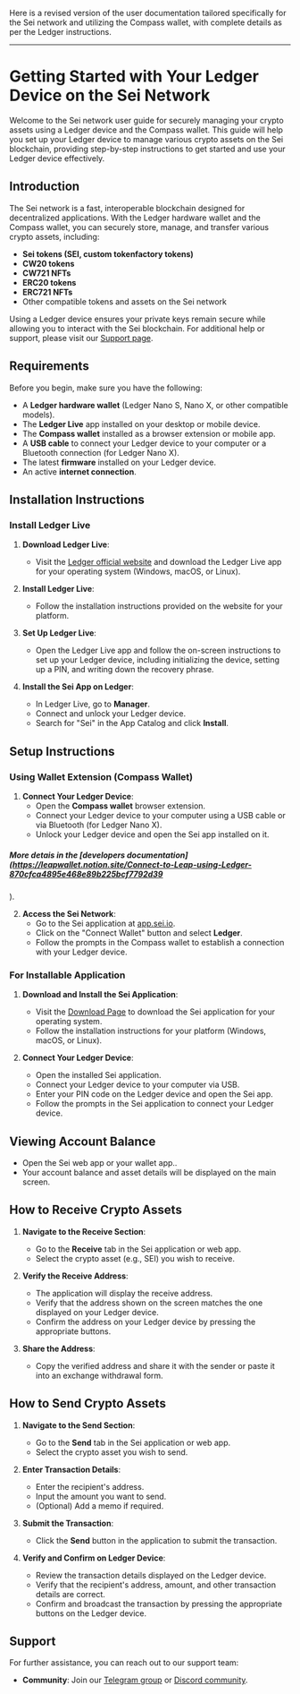 Here is a revised version of the user documentation tailored specifically for the Sei network and utilizing the Compass wallet, with complete details as per the Ledger instructions.

---

# Getting Started with Your Ledger Device on the Sei Network

Welcome to the Sei network user guide for securely managing your crypto assets using a Ledger device and the Compass wallet. This guide will help you set up your Ledger device to manage various crypto assets on the Sei blockchain, providing step-by-step instructions to get started and use your Ledger device effectively.

## Introduction

The Sei network is a fast, interoperable blockchain designed for decentralized applications. With the Ledger hardware wallet and the Compass wallet, you can securely store, manage, and transfer various crypto assets, including:

- **Sei tokens (SEI, custom tokenfactory tokens)**
- **CW20 tokens** 
- **CW721 NFTs**
- **ERC20 tokens** 
- **ERC721 NFTs**
- Other compatible tokens and assets on the Sei network

Using a Ledger device ensures your private keys remain secure while allowing you to interact with the Sei blockchain. For additional help or support, please visit our [Support page](#support).

## Requirements

Before you begin, make sure you have the following:

- A **Ledger hardware wallet** (Ledger Nano S, Nano X, or other compatible models).
- The **Ledger Live** app installed on your desktop or mobile device.
- The **Compass wallet** installed as a browser extension or mobile app.
- A **USB cable** to connect your Ledger device to your computer or a Bluetooth connection (for Ledger Nano X).
- The latest **firmware** installed on your Ledger device.
- An active **internet connection**.

## Installation Instructions

### Install Ledger Live

1. **Download Ledger Live**:
   - Visit the [Ledger official website](https://www.ledger.com/start) and download the Ledger Live app for your operating system (Windows, macOS, or Linux).
   
2. **Install Ledger Live**:
   - Follow the installation instructions provided on the website for your platform.

3. **Set Up Ledger Live**:
   - Open the Ledger Live app and follow the on-screen instructions to set up your Ledger device, including initializing the device, setting up a PIN, and writing down the recovery phrase.

4. **Install the Sei App on Ledger**:
   - In Ledger Live, go to **Manager**.
   - Connect and unlock your Ledger device.
   - Search for "Sei" in the App Catalog and click **Install**.

## Setup Instructions

### Using Wallet Extension (Compass Wallet)

1. **Connect Your Ledger Device**:
   - Open the **Compass wallet** browser extension.
   - Connect your Ledger device to your computer using a USB cable or via Bluetooth (for Ledger Nano X).
   - Unlock your Ledger device and open the Sei app installed on it.

##### More detais in the [developers documentation](https://leapwallet.notion.site/Connect-to-Leap-using-Ledger-870cfca4895e468e89b225bcf7792d39
).

2. **Access the Sei Network**:
   - Go to the Sei application at [app.sei.io](https://app.sei.io).
   - Click on the "Connect Wallet" button and select **Ledger**.
   - Follow the prompts in the Compass wallet to establish a connection with your Ledger device.

### For Installable Application

1. **Download and Install the Sei Application**:
   - Visit the [Download Page](https://app.sei.io/download) to download the Sei application for your operating system.
   - Follow the installation instructions for your platform (Windows, macOS, or Linux).

2. **Connect Your Ledger Device**:
   - Open the installed Sei application.
   - Connect your Ledger device to your computer via USB.
   - Enter your PIN code on the Ledger device and open the Sei app.
   - Follow the prompts in the Sei application to connect your Ledger device.

## Viewing Account Balance

- Open the Sei web app or your wallet app..
- Your account balance and asset details will be displayed on the main screen.

## How to Receive Crypto Assets

1. **Navigate to the Receive Section**:
   - Go to the **Receive** tab in the Sei application or web app.
   - Select the crypto asset (e.g., SEI) you wish to receive.

2. **Verify the Receive Address**:
   - The application will display the receive address.
   - Verify that the address shown on the screen matches the one displayed on your Ledger device.
   - Confirm the address on your Ledger device by pressing the appropriate buttons.

3. **Share the Address**:
   - Copy the verified address and share it with the sender or paste it into an exchange withdrawal form.

## How to Send Crypto Assets

1. **Navigate to the Send Section**:
   - Go to the **Send** tab in the Sei application or web app.
   - Select the crypto asset you wish to send.

2. **Enter Transaction Details**:
   - Enter the recipient's address.
   - Input the amount you want to send.
   - (Optional) Add a memo if required.
  
3. **Submit the Transaction**:
   - Click the **Send** button in the application to submit the transaction.

4. **Verify and Confirm on Ledger Device**:
   - Review the transaction details displayed on the Ledger device.
   - Verify that the recipient's address, amount, and other transaction details are correct.
   - Confirm and broadcast the transaction by pressing the appropriate buttons on the Ledger device.



## Support

For further assistance, you can reach out to our support team:


- **Community**: Join our [Telegram group](https://t.me/seinetwork) or [Discord community](http://discord.gg/Sei).

